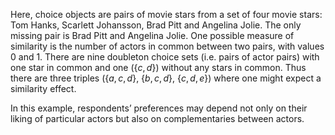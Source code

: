 \begin{tcolorbox}
Knowing only who is starring, which one of these new films would you choose to see?

\begin{enumerate}[label=\alph*.]
	\item Tom Hanks and Scarlett Johansson
	\item Scarlett Johansson and Brad Pitt
	\item Tom Hanks and Brad Pitt
	\item Scarlett Johansson and Angelina Jolie
	\item Tom Hanks and Angelina Jolie
\end{enumerate}
\end{tcolorbox}

Here, choice objects are pairs of movie stars from a set of four movie stars: Tom Hanks, Scarlett Johansson, Brad Pitt and Angelina Jolie.
The only missing pair is Brad Pitt and Angelina Jolie.
One possible measure of similarity is the number of actors in common between two pairs, with values 0 and 1.
There are nine doubleton choice sets (i.e. pairs of actor pairs) with one star in common and one ($\{c,d\}$) without any stars in common.
Thus there are three triples ($\{a,c,d\}$, $\{b,c,d\}$, $\{c,d,e\}$) where one might expect a similarity effect.

In this example, respondents' preferences may depend not only on their liking of particular actors but also on complementaries between actors.
